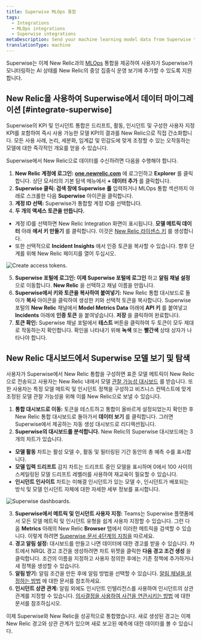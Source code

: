 ```yaml
---
title: Superwise MLOps 통합
tags:
  - Integrations
  - MLOps integrations
  - Superwise integrations
metaDescription: Send your machine learning model data from Superwise to New Relic to understand your model's performance.
translationType: machine
---
```




Superwise는 이제 New Relic과의 [MLOps](/docs/alerts-applied-intelligence/mlops/get-started/intro-mlops/) 통합을 제공하여 사용자가 Superwise가 모니터링하는 AI 상태를 New Relic의 중앙 집중식 운영 보기에 추가할 수 있도록 지원합니다.

## New Relic을 사용하여 Superwise에서 데이터 마이그레이션 [#integrate-superwise]

Superwise의 KPI 및 인시던트 통합은 드리프트, 활동, 인시던트 및 구성한 사용자 지정 KPI를 포함하여 즉시 사용 가능한 모델 KPI의 결과를 New Relic으로 직접 간소화합니다. 모든 사용 사례, 논리, 세분화, 임계값 및 민감도에 맞게 조정할 수 있는 오작동하는 모델에 대한 즉각적인 개요를 얻을 수 있습니다.

Superwise에서 New Relic으로 데이터를 수신하려면 다음을 수행해야 합니다.

1. **New Relic 계정에 로그인:** **[one.newrelic.com](https://one.newrelic.com)** 에 로그인하고 **Explorer** 를 클릭합니다. 상단 모서리의 기본 탐색 메뉴에서 **+ 데이터 추가** 를 클릭합니다.
2. **Superwise 클릭: 검색 창에 Superwise** **를** 입력하거나 MLOps 통합 섹션까지 아래로 스크롤한 다음 **Superwise** 아이콘을 클릭합니다.
3. **계정 ID 선택:** Superwise가 통합할 계정 ID를 선택합니다.
4. **두 개의 액세스 토큰을 만듭니다.**

* 계정 ID를 선택하면 New Relic Integration 화면이 표시됩니다. **모델 메트릭 데이터** 아래 **에서 키 만들기** 를 클릭합니다. 이것은 [New Relic 라이센스 키](/docs/apis/intro-apis/new-relic-api-keys/#ingest-license-key) 를 생성합니다.
* 또한 선택적으로 **Incident Insights** 에서 인증 토큰을 복사할 수 있습니다. 향후 단계를 위해 New Relic 페이지를 열어 두십시오.

<img
  title="Create access tokens"
  alt="Create access tokens."
  src={superwise01}
/>

5. **Superwise 포털에 로그인: 이제 Superwise 포털에 로그인** 하고 **알림 채널 설정** 으로 이동합니다. **New Relic** 을 선택하고 채널 이름을 만듭니다.
6. **Superwise에서 키와 토큰을 복사하여 붙여넣기:** New Relic 통합 대시보드로 돌아가 **복사** 아이콘을 클릭하여 생성한 키와 선택적 토큰을 복사합니다. Superwise 포털의 **New Relic** 채널에서 **Model Metrics Data** 아래에 **API 키** 를 붙여넣고 **Incidents** 아래에 **인증 토큰** 을 붙여넣습니다. **저장** 을 클릭하여 완료합니다.
7. **토큰 확인:** Superwise 채널 포털에서 **테스트** 버튼을 클릭하여 두 토큰이 모두 제대로 작동하는지 확인합니다. 확인을 나타내기 위해 **녹색** 또는 **빨간색** 상태 상자가 나타나야 합니다.

<InstallFeedback/>

## New Relic 대시보드에서 Superwise 모델 보기 및 탐색

사용자가 Superwise에서 New Relic 통합을 구성하면 표준 모델 메트릭이 New Relic으로 전송되고 사용자는 New Relic 내에서 모델 [관찰 가능성 대시보드](/docs/query-your-data/explore-query-data/dashboards/introduction-dashboards/) 를 받습니다. 또한 사용자는 특정 모델 메트릭 및 인시던트 정책을 구성하고 비즈니스 컨텍스트에 맞게 조정된 모델 관찰 가능성을 위해 이를 New Relic으로 보낼 수 있습니다.

1. **통합 대시보드로 이동:** 토큰을 테스트하고 통합이 올바르게 설정되었는지 확인한 후 New Relic 통합 대시보드로 돌아가서 **데이터 보기** 를 클릭합니다. 그러면 Superwise에서 제공하는 자동 생성 대시보드로 리디렉션됩니다.
2. **Superwise의 대시보드를 분석합니다.** New Relic의 Superwise 대시보드에는 3개의 차트가 있습니다.

* **모델 활동** 차트는 활성 모델 수, 활동 및 필터링된 기간 동안의 총 예측 수를 표시합니다.
* **모델 입력 드리프트** 감지 차트는 드리프트 중인 모델을 표시하며 0에서 100 사이의 스케일링된 모델 드리프트 레벨러를 사용하여 재교육이 필요할 수 있습니다.
* **인시던트 인사이트** 차트는 미해결 인시던트가 있는 모델 수, 인시던트가 배포되는 방식 및 모델 인시던트 자체에 대한 자세한 세부 정보를 표시합니다.

<img
  title="Superwise's dashboards"
  alt="Superwise dashboards."
  src={superwise2}
/>

3. **Superwise에서 메트릭 및 인시던트 사용자 지정:** Teams는 Superwise 플랫폼에서 모든 모델 메트릭 및 인시던트 유형을 쉽게 사용자 지정할 수 있습니다. 그런 다음 **Metrics** 아래의 New Relic **Browser** 탭에서 이러한 메트릭을 검색할 수 있습니다. 이렇게 하려면 [Superwise 문서 4단계의 지침을](https://docs.superwise.ai/docs/new-relic#4-customize-metrics-and-incidents-you-would-like-to-send) 따르세요.
4. **경고 알림 설정:** 대시보드를 만들고 나면 데이터에 대한 경고를 받을 수 있습니다. 차트에서 NRQL 경고 조건을 생성하려면 차트 위젯을 클릭한 **다음 경고 조건 생성** 을 클릭합니다. 조건의 이름을 지정하고 사용자 정의한 후에는 기존 정책에 추가하거나 새 정책을 생성할 수 있습니다.
5. **알림 받기:** 알림 조건을 만든 후에 알림 방법을 선택할 수 있습니다. [알림 채널을 설정하는 방법](/docs/alerts-applied-intelligence/new-relic-alerts/alert-notifications/notification-channels-control-where-send-alerts/) 에 대한 문서를 참조하세요.
6. **인시던트 상관 관계:** 알림 외에도 인시던트 인텔리전스를 사용하여 인시던트의 상관 관계를 지정할 수 있습니다. [의사결정을 사용하여 사건을 연관시키는 방법](/docs/alerts-applied-intelligence/applied-intelligence/incident-intelligence/change-applied-intelligence-correlation-logic-decisions/) 에 대한 문서를 참조하십시오.

이제 Superwise와 New Relic을 성공적으로 통합했습니다. 새로 생성된 경고는 이제 New Relic 경고와 상관 관계가 있으며 새로 보고된 예측에 대한 데이터를 볼 수 있습니다.